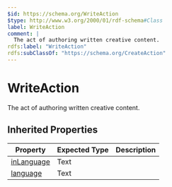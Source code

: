 ```yaml
---
$id: https://schema.org/WriteAction
$type: http://www.w3.org/2000/01/rdf-schema#Class
label: WriteAction
comment: |
  The act of authoring written creative content.
rdfs:label: "WriteAction"
rdfs:subClassOf: "https://schema.org/CreateAction"
---
```


# WriteAction

The act of authoring written creative content.

## Inherited Properties

| Property | Expected Type | Description |
| --- | --- | --- |
| [inLanguage](https://schema.org/inLanguage) | Text |  |
| [language](https://schema.org/language) | Text |  |
